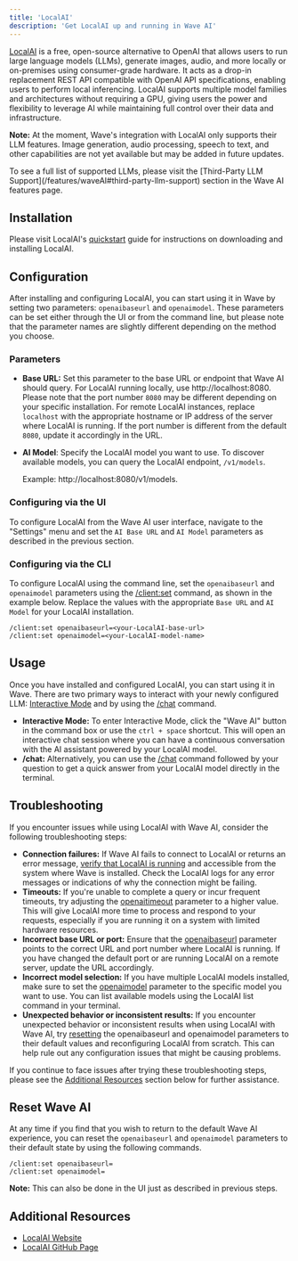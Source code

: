 ```yaml
---
title: 'LocalAI'
description: 'Get LocalAI up and running in Wave AI'
---
```


[LocalAI](https://localai.io/) is a free, open-source alternative to OpenAI that allows users to run large language models (LLMs), generate images, audio, and more locally or on-premises using consumer-grade hardware. It acts as a drop-in replacement REST API compatible with OpenAI API specifications, enabling users to perform local inferencing. LocalAI supports multiple model families and architectures without requiring a GPU, giving users the power and flexibility to leverage AI while maintaining full control over their data and infrastructure.

**Note:** At the moment, Wave's integration with LocalAI only supports their LLM features. Image generation, audio processing, speech to text, and other capabilities are not yet available but may be added in future updates.

<Tip>
To see a full list of supported LLMs, please visit the [Third-Party LLM Support](/features/waveAI#third-party-llm-support) section in the Wave AI features page.
</Tip>

## Installation
Please visit LocalAI's [quickstart](https://localai.io/basics/getting_started/) guide for instructions on downloading and installing LocalAI.

## Configuration
After installing and configuring LocalAI, you can start using it in Wave by setting two parameters: `openaibaseurl` and `openaimodel`. These parameters can be set either through the UI or from the command line, but please note that the parameter names are slightly different depending on the method you choose.

### **Parameters**

- **Base URL:** Set this parameter to the base URL or endpoint that Wave AI should query. For LocalAI running locally, use http://localhost:8080. Please note that the port number `8080` may be different depending on your specific installation. For remote LocalAI instances, replace `localhost` with the appropriate hostname or IP address of the server where LocalAI is running. If the port number is different from the default `8080`, update it accordingly in the URL.
- **AI Model**: Specify the LocalAI model you want to use. To discover available models, you can query the LocalAI endpoint, `/v1/models`.

    Example: http://localhost:8080/v1/models.

### Configuring via the UI
To configure LocalAI from the Wave AI user interface, navigate to the "Settings" menu and set the `AI Base URL` and `AI Model` parameters as described in the previous section.

### Configuring via the CLI
To configure LocalAI using the command line, set the `openaibaseurl` and `openaimodel` parameters using the [/client:set](/reference/slashcommands#client-set) command, as shown in the example below. Replace the values with the appropriate `Base URL` and `AI Model` for your LocalAI installation.

```
/client:set openaibaseurl=<your-LocalAI-base-url>
/client:set openaimodel=<your-LocalAI-model-name>
```

## Usage
Once you have installed and configured LocalAI, you can start using it in Wave. There are two primary ways to interact with your newly configured LLM: [Interactive Mode](/features/waveAI#interactive) and by using the [/chat](/features/waveAI#chat-command) command.

- **Interactive Mode:** To enter Interactive Mode, click the "Wave AI" button in the command box or use the `ctrl + space` shortcut. This will open an interactive chat session where you can have a continuous conversation with the AI assistant powered by your LocalAI model.
- **/chat:** Alternatively, you can use the [/chat](/features/waveAI#chat-command) command followed by your question to get a quick answer from your LocalAI model directly in the terminal.

## Troubleshooting
If you encounter issues while using LocalAI with Wave AI, consider the following troubleshooting steps:

- **Connection failures:** If Wave AI fails to connect to LocalAI or returns an error message, [verify that LocalAI is running](https://localai.io/basics/getting_started/#text-generation) and accessible from the system where Wave is installed. Check the LocalAI logs for any error messages or indications of why the connection might be failing.
- **Timeouts:** If you're unable to complete a query or incur frequent timeouts, try adjusting the [openaitimeout](/features/waveAI#customization) parameter to a higher value. This will give LocalAI more time to process and respond to your requests, especially if you are running it on a system with limited hardware resources.
- **Incorrect base URL or port:** Ensure that the [openaibaseurl](/features/waveAI#customization) parameter points to the correct URL and port number where LocalAI is running. If you have changed the default port or are running LocalAI on a remote server, update the URL accordingly.
- **Incorrect model selection:** If you have multiple LocalAI models installed, make sure to set the [openaimodel](/features/waveAI#customization) parameter to the specific model you want to use. You can list available models using the LocalAI list command in your terminal.
- **Unexpected behavior or inconsistent results:** If you encounter unexpected behavior or inconsistent results when using LocalAI with Wave AI, try [resetting](#reset-wave-ai) the openaibaseurl and openaimodel parameters to their default values and reconfiguring LocalAI from scratch. This can help rule out any configuration issues that might be causing problems.

If you continue to face issues after trying these troubleshooting steps, please see the [Additional Resources](#additional-resources) section below for further assistance.


## Reset Wave AI
At any time if you find that you wish to return to the default Wave AI experience, you can reset the `openaibaseurl` and `openaimodel` parameters to their default state by using the following commands.

```
/client:set openaibaseurl=
/client:set openaimodel=
```
**Note:** This can also be done in the UI just as described in previous steps.

## Additional Resources
* [LocalAI Website](https://localai.io/)
* [LocalAI GitHub Page](https://github.com/mudler/LocalAI)